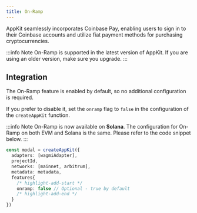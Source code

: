 ```yaml
---
title: On-Ramp
---
```


AppKit seamlessly incorporates Coinbase Pay, enabling users to sign in to their Coinbase accounts and utilize fiat payment methods for purchasing cryptocurrencies.

:::info Note
On-Ramp is supported in the latest version of AppKit. If you are using an older version, make sure you upgrade.
:::

## Integration

The On-Ramp feature is enabled by default, so no additional configuration is required. 

If you prefer to disable it, set the `onramp` flag to `false` in the configuration of the `createAppKit` function.

:::info Note
On-Ramp is now available on **Solana**. The configuration for On-Ramp on both EVM and Solana is the same. Please refer to the code snippet below.
:::

```ts
const modal = createAppKit({
  adapters: [wagmiAdapter],
  projectId,
  networks: [mainnet, arbitrum],
  metadata: metadata,
  features{
    /* highlight-add-start */
    onramp: false // Optional - true by default
    /* highlight-add-end */
  }
})
```
